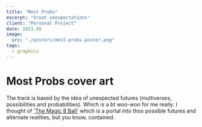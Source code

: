 ```yaml
---
title: "Most Probs"
excerpt: "Great unexpectations"
client: "Personal Project"
date: 2023.09
image:
  src: "./posters/most-probs-poster.png"
tags:
  - graphics
---
```


# Most Probs cover art

The track is based by the idea of unexpected futures (multiverses, possibilities and probabilities). Which is a bt woo-woo for me really.
I thought of <a href="https://en.wikipedia.org/wiki/Magic_8_Ball">'The Magic 8 Ball'</a> which is a portal into thos possible futures and alternate realities, but you know, contained.
